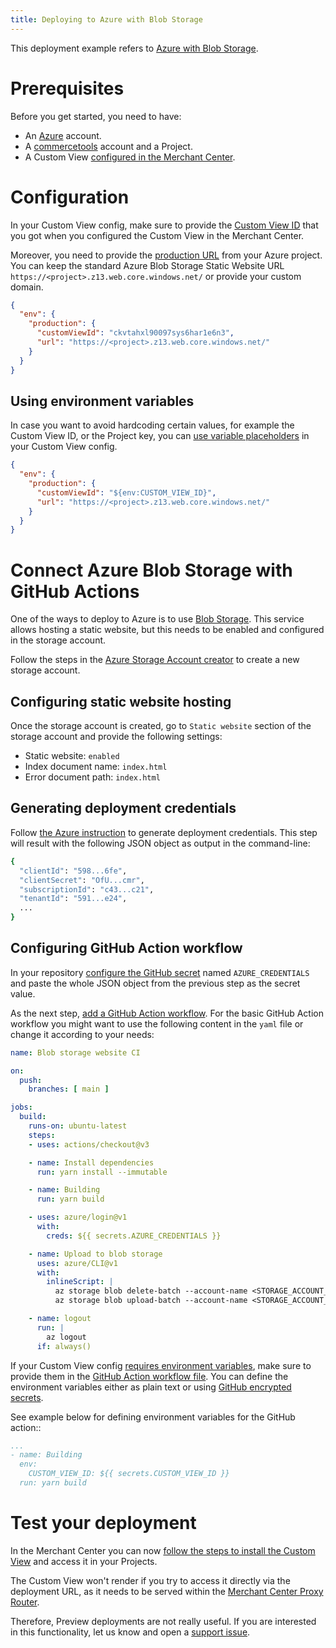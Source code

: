 ```yaml
---
title: Deploying to Azure with Blob Storage
---
```


This deployment example refers to [Azure with Blob Storage](https://azure.microsoft.com/en-us/services/storage/blobs/).

# Prerequisites

Before you get started, you need to have:

- An [Azure](https://azure.microsoft.com/en-us/free/) account.
- A [commercetools](https://docs-beta-custom-views.commercetools.vercel.app/getting-started) account and a Project.
- A Custom View [configured in the Merchant Center](https://docs-beta-custom-views.commercetools.vercel.app/merchant-center/managing-custom-views).

# Configuration

In your Custom View config, make sure to provide the [Custom View ID](/api-reference/custom-view-config#envproductioncustomviewid) that you got when you configured the Custom View in the Merchant Center.

Moreover, you need to provide the [production URL](/api-reference/custom-view-config#envproductionurl) from your Azure project. You can keep the standard Azure Blob Storage Static Website URL `https://<project>.z13.web.core.windows.net/` or provide your custom domain.

```json title="custom-view-config.mjs"
{
  "env": {
    "production": {
      "customViewId": "ckvtahxl90097sys6har1e6n3",
      "url": "https://<project>.z13.web.core.windows.net/"
    }
  }
}
```

## Using environment variables

In case you want to avoid hardcoding certain values, for example the Custom View ID, or the Project key, you can [use variable placeholders](/api-reference/custom-view-config#using-variable-placeholders) in your Custom View config.

```json title="custom-view-config.mjs" highlightLines="4"
{
  "env": {
    "production": {
      "customViewId": "${env:CUSTOM_VIEW_ID}",
      "url": "https://<project>.z13.web.core.windows.net/"
    }
  }
}
```

# Connect Azure Blob Storage with GitHub Actions

One of the ways to deploy to Azure is to use [Blob Storage](https://azure.microsoft.com/en-us/services/storage/blobs/). This service allows hosting a static website, but this needs to be enabled and configured in the storage account.

Follow the steps in the [Azure Storage Account creator](https://portal.azure.com/#create/Microsoft.StorageAccount) to create a new storage account.

## Configuring static website hosting

Once the storage account is created, go to `Static website` section of the storage account and provide the following settings:
* Static website: `enabled`
* Index document name: `index.html`
* Error document path: `index.html`

## Generating deployment credentials

Follow [the Azure instruction](https://docs.microsoft.com/en-us/azure/storage/blobs/storage-blobs-static-site-github-actions?tabs=userlevel#generate-deployment-credentials) to generate deployment credentials.
This step will result with the following JSON object as output in the command-line:

```bash
{
  "clientId": "598...6fe",
  "clientSecret": "OfU...cmr",
  "subscriptionId": "c43...c21",
  "tenantId": "591...e24",
  ...
}
```

## Configuring GitHub Action workflow

In your repository [configure the GitHub secret](https://docs.microsoft.com/en-us/azure/storage/blobs/storage-blobs-static-site-github-actions?tabs=userlevel#configure-the-github-secret) named `AZURE_CREDENTIALS` and paste the whole JSON object from the previous step as the secret value.

As the next step, [add a GitHub Action workflow](https://docs.microsoft.com/en-us/azure/storage/blobs/storage-blobs-static-site-github-actions?tabs=userlevel#add-your-workflow). For the basic GitHub Action workflow you might want to use the following content in the `yaml` file or change it according to your needs:

```yaml
name: Blob storage website CI

on:
  push:
    branches: [ main ]

jobs:
  build:
    runs-on: ubuntu-latest
    steps:
    - uses: actions/checkout@v3

    - name: Install dependencies
      run: yarn install --immutable

    - name: Building
      run: yarn build

    - uses: azure/login@v1
      with:
        creds: ${{ secrets.AZURE_CREDENTIALS }}

    - name: Upload to blob storage
      uses: azure/CLI@v1
      with:
        inlineScript: |
          az storage blob delete-batch --account-name <STORAGE_ACCOUNT_NAME> --auth-mode key -s '$web' # update with your <STORAGE_ACCOUNT_NAME>
          az storage blob upload-batch --account-name <STORAGE_ACCOUNT_NAME> --auth-mode key -d '$web' -s public/ # update with your <STORAGE_ACCOUNT_NAME>

    - name: logout
      run: |
        az logout
      if: always()
```

<Info>

If your Custom View config [requires environment variables](#using-environment-variables), make sure to provide them in the [GitHub Action workflow file](https://docs.microsoft.com/en-us/azure/static-web-apps/build-configuration?tabs=github-actions#environment-variables). You can define the environment variables either as plain text or using [GitHub encrypted secrets](https://docs.github.com/en/actions/security-guides/encrypted-secrets).

See example below for defining environment variables for the GitHub action::

```yaml highlightLines="3-4"
...
- name: Building
  env:
    CUSTOM_VIEW_ID: ${{ secrets.CUSTOM_VIEW_ID }}
  run: yarn build
```

</Info>

# Test your deployment

In the Merchant Center you can now [follow the steps to install the Custom View](https://docs-beta-custom-views.commercetools.vercel.app/merchant-center/managing-custom-views) and access it in your Projects.

<Warning>

The Custom View won't render if you try to access it directly via the deployment URL, as it needs to be served within the [Merchant Center Proxy Router](/concepts/merchant-center-proxy-router).

Therefore, Preview deployments are not really useful. If you are interested in this functionality, let us know and open a [support issue](https://github.com/commercetools/merchant-center-application-kit/issues/new/choose).

</Warning>
